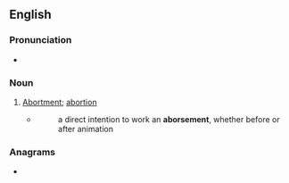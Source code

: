 ==English==

===Pronunciation===
* {{IPA|en|/əˈbɔː(ɹ)smənt/}}

===Noun===
{{en-noun|-|s}}

# {{lb|en|obsolete}} [[abortment|Abortment]]; [[abortion]]
#* {{RQ:Joseph Hall The Balm of Gilead}}
#*:a direct intention to work an '''aborsement''', whether before or after animation

===Anagrams===
* {{anagrams|en|a=abeemnorst|bantersome}}